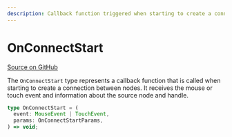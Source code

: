 ```yaml
---
description: Callback function triggered when starting to create a connection between nodes.
---
```


# OnConnectStart

[Source on GitHub](https://github.com/xyflow/xyflow/blob/main/packages/system/src/types/general.ts#L79)

The `OnConnectStart` type represents a callback function that is called when starting to create a connection between nodes. It receives the mouse or touch event and information about the source node and handle.

```ts
type OnConnectStart = (
  event: MouseEvent | TouchEvent,
  params: OnConnectStartParams,
) => void;
```

<APIDocs typeName="OnConnectStart" packageName="system" />
